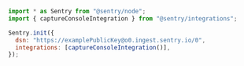 <SignInNote />

```javascript {tabTitle: JavaScript}
import * as Sentry from "@sentry/node";
import { captureConsoleIntegration } from "@sentry/integrations";

Sentry.init({
  dsn: "https://examplePublicKey@o0.ingest.sentry.io/0",
  integrations: [captureConsoleIntegration()],
});
```
